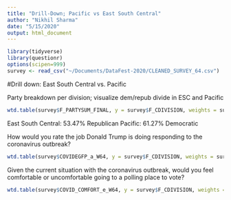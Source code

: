 ```yaml
---
title: "Drill-Down; Pacific vs East South Central"
author: "Nikhil Sharma"
date: "5/15/2020"
output: html_document
---
```


```r
library(tidyverse)
library(questionr)
options(scipen=999)
survey <- read_csv("~/Documents/DataFest-2020/CLEANED_SURVEY_64.csv")
```

#Drill down: East South Central vs. Pacific

Party breakdown per division; visualize dem/repub divide in ESC and Pacific
```r
wtd.table(survey$F_PARTYSUM_FINAL, y = survey$F_CDIVISION, weights = survey$WEIGHT_W64) %>% prop.table(margin = 2)
```

East South Central: 53.47% Republican
Pacific: 61.27% Democratic

How would you rate the job Donald Trump is doing responding to the coronavirus outbreak? 
```r
wtd.table(survey$COVIDEGFP_a_W64, y = survey$F_CDIVISION, weights = survey$WEIGHT_W64) %>% prop.table(margin = 2)
```


Given the current situation with the coronavirus outbreak, would you feel comfortable or uncomfortable going to a polling place to vote?
```r
wtd.table(survey$COVID_COMFORT_e_W64, y = survey$F_CDIVISION, weights = survey$WEIGHT_W64) %>% prop.table(margin = 2)
```
